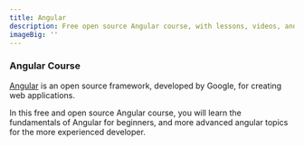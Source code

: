 ```yaml
---
title: Angular
description: Free open source Angular course, with lessons, videos, and code exercises.
imageBig: ''
---
```


### Angular Course

[Angular](https://angular.io) is an open source framework, developed by Google, for creating web applications.

In this free and open source Angular course, you will learn the fundamentals of Angular for beginners, and more advanced angular topics for the more experienced developer.
